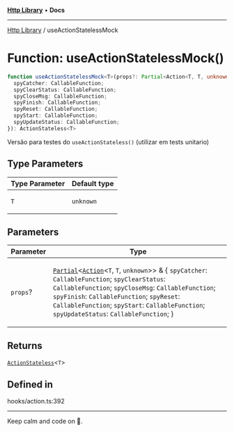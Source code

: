 
<Meta title="Libs/Http/functions/useActionStatelessMock" />



[**Http Library**](/?path=/docs/libs-http-overview--page) • **Docs**

***

[Http Library](/?path=/docs/libs-http-overview--page) / useActionStatelessMock

# Function: useActionStatelessMock()

```ts
function useActionStatelessMock<T>(props?: Partial<Action<T, T, unknown>> & {
  spyCatcher: CallableFunction;
  spyClearStatus: CallableFunction;
  spyCloseMsg: CallableFunction;
  spyFinish: CallableFunction;
  spyReset: CallableFunction;
  spyStart: CallableFunction;
  spyUpdateStatus: CallableFunction;
}): ActionStateless<T>
```

Versão para testes do `useActionStateless()` (utilizar em tests unitario)

## Type Parameters

<table>
<thead>
<tr>
<th>Type Parameter</th>
<th>Default type</th>
</tr>
</thead>
<tbody>
<tr>
<td>

`T`

</td>
<td>

`unknown`

</td>
</tr>
</tbody>
</table>

## Parameters

<table>
<thead>
<tr>
<th>Parameter</th>
<th>Type</th>
</tr>
</thead>
<tbody>
<tr>
<td>

`props`?

</td>
<td>

[`Partial`](https://www.typescriptlang.org/docs/handbook/utility-types.html#partialtype)\<[`Action`](/?path=/docs/libs-http-interfaces-action)\<`T`, `T`, `unknown`\>\> & \{ `spyCatcher`: `CallableFunction`; `spyClearStatus`: `CallableFunction`; `spyCloseMsg`: `CallableFunction`; `spyFinish`: `CallableFunction`; `spyReset`: `CallableFunction`; `spyStart`: `CallableFunction`; `spyUpdateStatus`: `CallableFunction`; \}

</td>
</tr>
</tbody>
</table>

## Returns

[`ActionStateless`](/?path=/docs/libs-http-interfaces-actionstateless)\<`T`\>

## Defined in

hooks/action.ts:392


***

Keep calm and code on 🤘.
